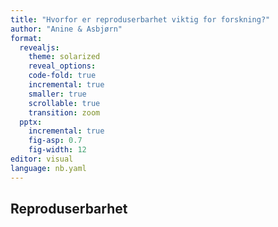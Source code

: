 ```yaml
---
title: "Hvorfor er reproduserbarhet viktig for forskning?"
author: "Anine & Asbjørn"
format: 
  revealjs:
    theme: solarized
    reveal_options:
    code-fold: true
    incremental: true
    smaller: true
    scrollable: true
    transition: zoom
  pptx: 
    incremental: true
    fig-asp: 0.7
    fig-width: 12
editor: visual
language: nb.yaml
---
```


## Reproduserbarhet


